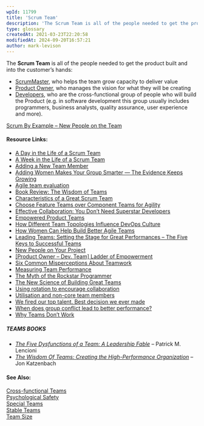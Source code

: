 ```yaml
---
wpId: 11799
title: 'Scrum Team'
description: 'The Scrum Team is all of the people needed to get the product built and into the customer''s hands: ScrumMaster, who helps the team grow capacity to deliver value Product Owner, who manages the vision for what they will be creating Developers, who are the cross-functional group of people who will build the Product (e.g. in software development ...'
type: glossary
createdAt: 2021-03-23T22:20:58
modifiedAt: 2024-09-20T16:57:21
author: mark-levison
---
```



The **Scrum Team** is all of the people needed to get the product built and into the customer’s hands:

*   [ScrumMaster](/glossary/scrummaster-role), who helps the team grow capacity to deliver value
*   [Product Owner](/glossary/product-owner-role), who manages the vision for what they will be creating
*   [Developers](/glossary/developers), who are the cross-functional group of people who will build the Product (e.g. in software development this group usually includes programmers, business analysts, quality assurance, user experience and more).

[Scrum By Example – New People on the Team](/blog/scrummaster-tales-new-people-on-the-team.html)

#### Resource Links:

*   [A Day in the Life of a Scrum Team](https://www.youtube.com/watch?v=q1RqhRcPJZ0)
*   [A Week in the Life of a Scrum Team](https://agilelearninglabs.com/resources/a-week-in-the-life-of-a-scrum-team/)
*   [Adding a New Team Member](https://blog.gdinwiddie.com/2013/03/27/adding-a-new-team-member/)
*   [Adding Women Makes Your Group Smarter — The Evidence Keeps Growing](https://bobsutton.typepad.com/my_weblog/2012/08/adding-women-makes-your-group-smarter-the-evdience-keeps-growing.html)
*   [Agile team evaluation](https://docs.microsoft.com/en-gb/archive/blogs/ericgu/agile-team-evaluation)
*   [Book Review: The Wisdom of Teams](https://agilecomplexificationinverter.blogspot.com/2016/11/book-review-wisdom-of-teams.html)
*   [Characteristics of a Great Scrum Team](https://www.infoq.com/articles/great-scrum-team/)
*   [Choose Feature Teams over Component Teams for Agility](https://www.infoq.com/articles/scaling-lean-agile-feature-teams/)
*   [Effective Collaboration: You Don’t Need Superstar Developers](https://blog.lunarlogic.com/2017/effective-collaboration-superstar-developers/)
*   [Empowered Product Teams](https://www.svpg.com/empowered-product-teams/)
*   [How Different Team Topologies Influence DevOps Culture](https://www.infoq.com/articles/devops-team-topologies/)
*   [How Women Can Help Build Better Agile Teams](https://www.agileconnection.com/article/how-women-can-help-build-better-agile-teams)
*   [Leading Teams: Setting the Stage for Great Performances – The Five Keys to Successful Teams](https://hbswk.hbs.edu/archive/2996.html)
*   [New People on Your Project](/blog/new-people-on-your-project.html)
*   [\[Product Owner – Dev. Team\] Ladder of Empowerment](https://innovagility.com/2018/09/11/product-owner-dev-team-ladder-of-empowerment/)
*   [Six Common Misperceptions About Teamwork](https://hbr.org/2011/06/six-common-misperceptions-abou)
*   [Measuring Team Performance](https://innolution.com/blog/team-performance-measureshttps://innolution.com/blog/team-performance-measures)
*   [The Myth of the Rockstar Programmer](https://www.hanselman.com/blog/the-myth-of-the-rockstar-programmer)
*   [The New Science of Building Great Teams](https://hbr.org/2012/04/the-new-science-of-building-great-teams)
*   [Using rotation to encourage collaboration](https://www.etsy.com/codeascraft/engineering-rotation/)
*   [Utilisation and non-core team members](https://www.allankellyassociates.co.uk/archives/1640/utilisation-and-non-core-team-members/)
*   [We fired our top talent. Best decision we ever made](https://www.freecodecamp.org/news/we-fired-our-top-talent-best-decision-we-ever-made-4c0a99728fde/)
*   [When does group conflict lead to better performance?](https://www.bps.org.uk/research-digest/when-does-group-conflict-lead-better-performance)
*   [Why Teams Don’t Work](https://collaborativeleadershipteam.com/blog/2016/7/18/why-teams-dont-work)

##### TEAMS BOOKS

*   [_The Five Dysfunctions of a Team: A Leadership Fable_](https://www.amazon.ca/Five-Dysfunctions-Team-Enhanced-Leadership-ebook/dp/B006960LQW/&tag=notesfromatoo-20/&tag=notesfromatoo-20) – Patrick M. Lencioni
*   _[The Wisdom Of Teams: Creating the High-Performance Organization](https://www.amazon.ca/The-Wisdom-Teams-High-Performance-Organization/dp/0060522003/&tag=notesfromatoo-20/&tag=notesfromatoo-20)_ – Jon Katzenbach

#### See Also:

[Cross-functional Teams](/glossary/cross-functional-teams)  
[Psychological Safety](/glossary/psychological-safety)  
[Special Teams](/glossary/special-teams)  
[Stable Teams](/glossary/stable-teams)  
[Team Size](/glossary/team-size)